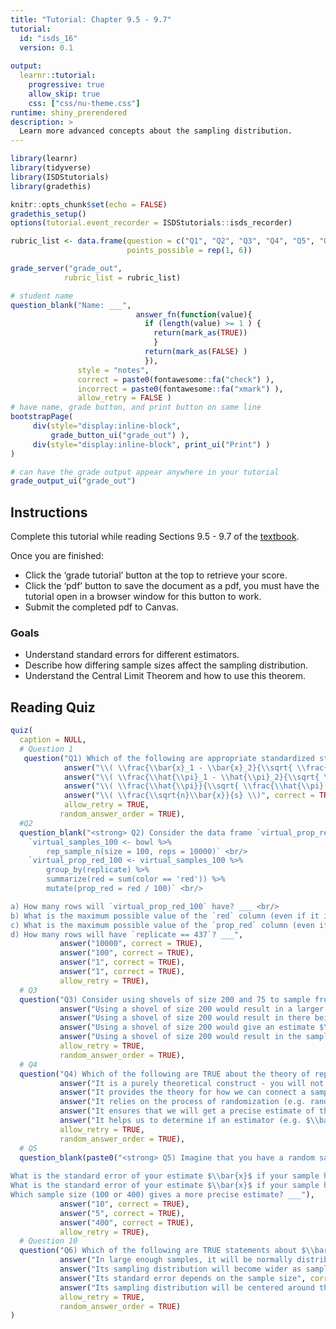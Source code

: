 ```yaml
---
title: "Tutorial: Chapter 9.5 - 9.7"
tutorial:
  id: "isds_16"
  version: 0.1
  
output:
  learnr::tutorial:
    progressive: true
    allow_skip: true
    css: ["css/nu-theme.css"]
runtime: shiny_prerendered
description: >
  Learn more advanced concepts about the sampling distribution.
---
```


```r
library(learnr)
library(tidyverse)
library(ISDStutorials)
library(gradethis)

knitr::opts_chunk$set(echo = FALSE)
gradethis_setup()
options(tutorial.event_recorder = ISDStutorials::isds_recorder)
```


```r
rubric_list <- data.frame(question = c("Q1", "Q2", "Q3", "Q4", "Q5", "Q6"),
                          points_possible = rep(1, 6))

grade_server("grade_out", 
            rubric_list = rubric_list)
```


```r
# student name
question_blank("Name: ___",
                            answer_fn(function(value){
                              if (length(value) >= 1 ) {
                                return(mark_as(TRUE))
                                }
                              return(mark_as(FALSE) )
                              }),
               style = "notes",
               correct = paste0(fontawesome::fa("check") ),
               incorrect = paste0(fontawesome::fa("xmark") ),
               allow_retry = FALSE )
# have name, grade button, and print button on same line
bootstrapPage(
     div(style="display:inline-block",
         grade_button_ui("grade_out") ),
     div(style="display:inline-block", print_ui("Print") )
)

# can have the grade output appear anywhere in your tutorial
grade_output_ui("grade_out")
```

## Instructions

Complete this tutorial while reading Sections 9.5 - 9.7 of the [textbook](https://nustat.github.io/intro-stat-data-sci/09-sampling-distributions.html).

Once you are finished:

-   Click the 'grade tutorial' button at the top to retrieve your score.
-   Click the 'pdf' button to save the document as a pdf, you must have the tutorial open in a browser window for this button to work.
-   Submit the completed pdf to Canvas.


### Goals

-   Understand standard errors for different estimators.
-   Describe how differing sample sizes affect the sampling distribution.
-   Understand the Central Limit Theorem and how to use this theorem.

## Reading Quiz

```r
quiz(
  caption = NULL,
  # Question 1
   question("Q1) Which of the following are appropriate standardized statistics? Select all that apply. Hint: use the info in Table 9.6.",
            answer("\\( \\frac{\\bar{x}_1 - \\bar{x}_2}{\\sqrt{ \\frac{s^2_1}{n_1} +\\frac{s^2_2}{n_2} } } \\)", correct = TRUE),
            answer("\\( \\frac{\\hat{\\pi}_1 - \\hat{\\pi}_2}{\\sqrt{ \\frac{s^2_1}{n_1} +\\frac{s^2_2}{n_2} } } \\)"),
            answer("\\( \\frac{\\hat{\\pi}}{\\sqrt{ \\frac{\\hat{\\pi}(1-\\hat{\\pi})}{n} } } \\)", correct = TRUE),
            answer("\\( \\frac{\\sqrt{n}\\bar{x}}{s} \\)", correct = TRUE),
            allow_retry = TRUE,
           random_answer_order = TRUE),
  #Q2
  question_blank("<strong> Q2) Consider the data frame `virtual_prop_red_100` that results from the following lines of code: </strong> <br/>
    `virtual_samples_100 <- bowl %>%
        rep_sample_n(size = 100, reps = 10000)` <br/>
    `virtual_prop_red_100 <- virtual_samples_100 %>%
        group_by(replicate) %>%
        summarize(red = sum(color == 'red')) %>%
        mutate(prop_red = red / 100)` <br/>

a) How many rows will `virtual_prop_red_100` have? ___ <br/>
b) What is the maximum possible value of the `red` column (even if it is highly unlikely)? ___ <br/>
c) What is the maximum possible value of the `prop_red` column (even if it is highly unlikely)? ___ <br/>
d) How many rows will have `replicate == 437`? ___",
           answer("10000", correct = TRUE),
           answer("100", correct = TRUE),
           answer("1", correct = TRUE),
           answer("1", correct = TRUE),
           allow_retry = TRUE), 
  # Q3
  question("Q3) Consider using shovels of size 200 and 75 to sample from the bowl of red and white balls. Which of the following are TRUE statements? Select all that apply.",
           answer("Using a shovel of size 200 would result in a larger standard error for proportions red, compared to using a shovel of size 75"),
           answer("Using a shovel of size 200 would result in there being more variation in estimates of proportion red, compared to using a shovel of size 75"),
           answer("Using a shovel of size 200 would give an estimate $\\hat{\\pi}$ that is likely to be closer to the true population parameter $\\pi$, compared to using a shovel of size 75", correct = TRUE),
           answer("Using a shovel of size 200 would result in the sampling distribution of $\\hat{\\pi}$ having a smaller standard deviation, compared to using a shovel of size 75", correct = TRUE),
           allow_retry = TRUE,
           random_answer_order = TRUE), 
  # Q4
  question("Q4) Which of the following are TRUE about the theory of repeated samples? Select all that apply.",
           answer("It is a purely theoretical construct - you will not observe repeated samples in real life", correct = TRUE),
           answer("It provides the theory for how we can connect a sample estimate to the population parameter we care about", correct = TRUE),
           answer("It relies on the process of randomization (e.g. random sampling)", correct = TRUE),
           answer("It ensures that we will get a precise estimate of the population parameter"),
           answer("It helps us to determine if an estimator (e.g. $\\bar{x}$ or $s^2$) is unbiased", correct = TRUE),
           allow_retry = TRUE,
           random_answer_order = TRUE), 
  # Q5
  question_blank(paste0("<strong> Q5) Imagine that you have a random sample of students who took the SAT in Illinois, and you find the average SAT Math score in your sample to be $\\bar{x}$ = 527 and the standard deviation of SAT Math scores to be 100. </strong> <br/>
  
What is the standard error of your estimate $\\bar{x}$ if your sample has 100 students? ___ <br/>
What is the standard error of your estimate $\\bar{x}$ if your sample has 400 students? ___ <br/>
Which sample size (100 or 400) gives a more precise estimate? ___"), 
           answer("10", correct = TRUE),
           answer("5", correct = TRUE),
           answer("400", correct = TRUE),
           allow_retry = TRUE),
  # Question 10
  question("Q6) Which of the following are TRUE statements about $\\bar{x}$? Select all that apply. ",
           answer("In large enough samples, it will be normally distributed, even if the underlying data is skewed", correct = TRUE),
           answer("Its sampling distribution will become wider as sample size increases"),
           answer("Its standard error depends on the sample size", correct = TRUE),
           answer("Its sampling distribution will be centered around the true population mean ($\\mu$)",correct=TRUE),
           allow_retry = TRUE,
           random_answer_order = TRUE)
)

```
